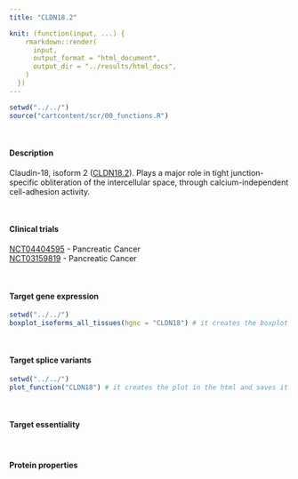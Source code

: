 ```yaml
---
title: "CLDN18.2"

knit: (function(input, ...) {
    rmarkdown::render(
      input,
      output_format = "html_document",
      output_dir = "../results/html_docs",
    )
  })
---
```


```r
setwd("../../")
source("cartcontent/scr/00_functions.R")
```

<br>

#### Description
Claudin-18, isoform 2 ([CLDN18.2](https://www.uniprot.org/uniprot/P56856)). Plays a major role in tight junction-specific obliteration of the intercellular space, through calcium-independent cell-adhesion activity.

<br> 

#### Clinical trials 
[NCT04404595](https://clinicaltrials.gov/ct2/show/NCT04404595) - Pancreatic Cancer <br>
[NCT03159819](https://clinicaltrials.gov/ct2/show/NCT03159819) - Pancreatic Cancer

<br>

#### Target gene expression
```r
setwd("../../")
boxplot_isoforms_all_tissues(hgnc = "CLDN18") # it creates the boxplot in the html and saves it as .pdf in the plot/isoform_expression folder
```
<br>

#### Target splice variants
```r
setwd("../../")
plot_function("CLDN18") # it creates the plot in the html and saves it as .pdf in the plot/protein_properties folder
```
<br>

#### Target essentiality

<br>

#### Protein properties
